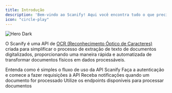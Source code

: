 ```yaml
---
title: Introdução
description: 'Bem-vindo ao Scanify! Aqui você encontra tudo o que precisa para começar a usar a nossa API.'
icon: "circle-play"
---
```


<img
  className="block"
  src="/images/hero-dark-1.svg"
  alt="Hero Dark"
/>

O Scanify é uma API de [OCR (Reconhecimento Óptico de Caracteres)](ocr) criada para simplificar o processo de extração de texto de documentos digitalizados, proporcionando uma maneira rápida e automatizada de transformar documentos físicos em dados processáveis.

<CardGroup cols={2}>
  <Card
    title="Fluxo de uso"
    icon="list-radio"
    href="flow"
  >
    Entenda como é simples o fluxo de uso da API Scanify
  </Card>
  <Card
    title="Autenticação"
    icon="shield-keyhole"
    href="authentication"
  >
    Faça a autenticação e comece a fazer requisições à API
  </Card>
  <Card
    title="Webhooks"
    icon="webhook"
    href="webhook"
  >
    Receba notificações quando um documento for processado
  </Card>
  <Card
    title="Endpoints"
    icon="brackets-curly"
    href="api-reference/endpoint/auth"
  >
    Utilize os endpoints disponíveis para processar documentos
  </Card>
</CardGroup>


